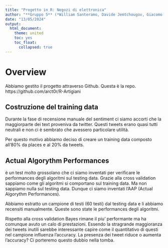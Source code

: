 ```yaml
---
title: "Progetto in R: Negozi di elettronica"
author: "**Gruppo 5** (*William Santeramo, Davide Jemtchougov, Giacomo Amato, Maddalena Bozzola*)"
date: "13/05/2024"
output: 
  html_document:
    theme: united
    toc: yes
    toc_float:
      collapsed: true
---
```



# Overview 

Abbiamo gestito il progetto attraverso Github. Questa è la repo.
https://github.com/arct0r/R-Artigiani

## Costruzione del training data

Durante la fase di recensione manuale del sentiment ci siamo accorti che la maggiorparte dei text
proveniva da twitter. 
Questi tweets erano quasi tutti neutrali e non ci è sembrato che avessero particolare utilità.

Per questo motivo abbiamo deciso di creare un training data composto all'80% da places e al 20% da tweets.


## Actual Algorythm Performances

è un test molto grossolano che ci siamo inventati per verificare le performances degli algoritmi sul testing data.
Grazie alla cross validation sappiamo come gli algoritmi si comportano sul training data. Ma non sappiamo nulla sul testing data. 
Dunque ci siamo inventati l'AAP (Actual Algorythm Performances). 

Abbiamo estratto un campione di testi (60 testi) dal testing data e li abbiamo recensiti manualmente.
Queste sono state le performances degli algoritmi.

Rispetto alla cross validation Bayes rimane il piu' performante ma ha comunque avuto un calo di prestazioni. 
Essendo la stragrande maggioranza dei tweets inutili sarebbe interessante capire come il quantitativo di questi nel campione influenza l'accuracy.
La presenza dei tweet riduce o aumenta l'accuracy? Ci porteremo questo dubbio nella tomba.
